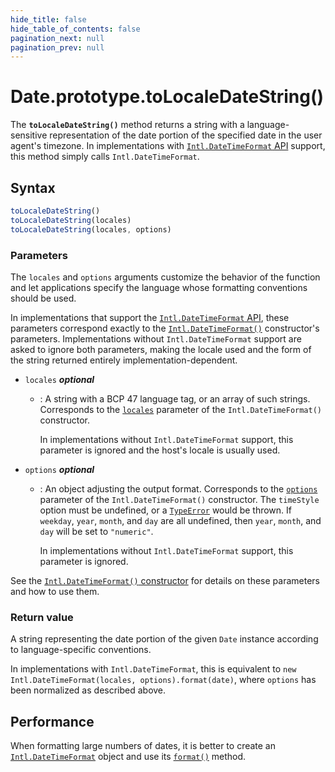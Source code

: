 ```yaml
---
hide_title: false
hide_table_of_contents: false
pagination_next: null
pagination_prev: null
---
```

# Date.prototype.toLocaleDateString()

The **`toLocaleDateString()`** method returns a string with a language-sensitive representation of the date portion of the specified date in the user agent's timezone. In implementations with [`Intl.DateTimeFormat` API](https://developer.mozilla.org/docs/Web/JavaScript/Reference/Global_Objects/Intl/DateTimeFormat) support, this method simply calls `Intl.DateTimeFormat`.

## Syntax

```js
toLocaleDateString()
toLocaleDateString(locales)
toLocaleDateString(locales, options)
```

### Parameters

The `locales` and `options` arguments customize the behavior of the function and let applications specify the language whose formatting conventions should be used.

In implementations that support the [`Intl.DateTimeFormat` API](https://developer.mozilla.org/docs/Web/JavaScript/Reference/Global_Objects/Intl/DateTimeFormat), these parameters correspond exactly to the [`Intl.DateTimeFormat()`](https://developer.mozilla.org/docs/Web/JavaScript/Reference/Global_Objects/Intl/DateTimeFormat/DateTimeFormat) constructor's parameters. Implementations without `Intl.DateTimeFormat` support are asked to ignore both parameters, making the locale used and the form of the string returned entirely implementation-dependent.

- `locales` _**optional**_

  - : A string with a BCP 47 language tag, or an array of such strings. Corresponds to the [`locales`](https://developer.mozilla.org/docs/Web/JavaScript/Reference/Global_Objects/Intl/DateTimeFormat/DateTimeFormat#locales) parameter of the `Intl.DateTimeFormat()` constructor.

    In implementations without `Intl.DateTimeFormat` support, this parameter is ignored and the host's locale is usually used.

- `options` _**optional**_

  - : An object adjusting the output format. Corresponds to the [`options`](https://developer.mozilla.org/docs/Web/JavaScript/Reference/Global_Objects/Intl/DateTimeFormat/DateTimeFormat#options) parameter of the `Intl.DateTimeFormat()` constructor. The `timeStyle` option must be undefined, or a [`TypeError`](../../../globals/TypeError/TypeError.mdx) would be thrown. If `weekday`, `year`, `month`, and `day` are all undefined, then `year`, `month`, and `day` will be set to `"numeric"`.

    In implementations without `Intl.DateTimeFormat` support, this parameter is ignored.

See the [`Intl.DateTimeFormat()` constructor](https://developer.mozilla.org/docs/Web/JavaScript/Reference/Global_Objects/Intl/DateTimeFormat/DateTimeFormat) for details on these parameters and how to use them.

### Return value

A string representing the date portion of the given `Date` instance according to language-specific conventions.

In implementations with `Intl.DateTimeFormat`, this is equivalent to `new Intl.DateTimeFormat(locales, options).format(date)`, where `options` has been normalized as described above.

## Performance

When formatting large numbers of dates, it is better to create an [`Intl.DateTimeFormat`](https://developer.mozilla.org/docs/Web/JavaScript/Reference/Global_Objects/Intl/DateTimeFormat) object and use its [`format()`](https://developer.mozilla.org/docs/Web/JavaScript/Reference/Global_Objects/Intl/DateTimeFormat/format) method.
